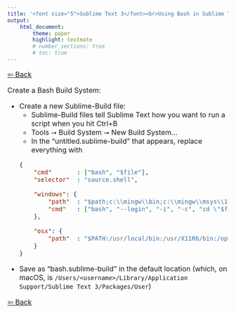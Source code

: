 ```yaml
---
title: '<font size="5">Sublime Text 3</font><br>Using Bash in Sublime Text'
output:
    html_document:
        theme: paper
        highlight: textmate
        # number_sections: true
        # toc: true
---
```

<font size="3">

[⇦ Back](../sublime_text.html)

Create a Bash Build System:

- Create a new Sublime-Build file:
    - Sublime-Build files tell Sublime Text how you want to run a script when you hit Ctrl+B
    - Tools ⭢ Build System ⭢ New Build System...
    - In the "untitled.sublime-build" that appears, replace everything with
    ```json
    {
        "cmd"       : ["bash", "$file"],
        "selector"  : "source.shell",

        "windows": {
            "path"  : "$path;c:\\mingw\\bin;c:\\mingw\\msys\\1.0\\bin",
            "cmd"   : ["bash", "--login", "-i", "-c", "cd \"$file_path\"; \"$file\""]
        },
        
        "osx": {
            "path"  : "$PATH:/usr/local/bin:/usr/X11R6/bin:/opt/X11/bin:/usr/texbin"
        }
    }
    ```
- Save as "bash.sublime-build" in the default location (which, on macOS, is `/Users/<username>/Library/Application Support/Sublime Text 3/Packages/User`)

[⇦ Back](../sublime_text.html)

</font>
